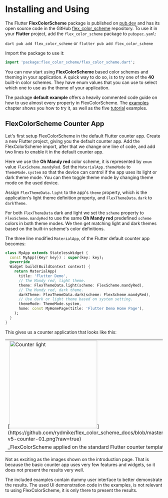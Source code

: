 # Installing and Using

The Flutter **FlexColorScheme** package is published on [pub.dev](https://pub.dev/packages/flex_color_scheme) and has its open source code in the GitHub [flex_color_scheme](https://github.com/rydmike/flex_color_scheme) repository. To use it in your **Flutter** project, add the `flex_color_scheme` package to `pubspec.yaml`:

`dart pub add flex_color_scheme` or `flutter pub add flex_color_scheme`

Import the package to use it:

```dart
import 'package:flex_color_scheme/flex_color_scheme.dart';
```

You can now start using **FlexColorScheme** based color schemes and theming in your application. A quick way to do so, is to try one of the **40** built-in color schemes. They have enum values that you can use to select which one to use as the theme of your application.

The package **default example** offers a heavily commented code guide on how to use almost every property in FlexColorScheme. The [examples](/examples) chapter shows you how to try it, as well as the five [tutorial](/tutorial) examples.

## FlexColorScheme Counter App

Let's first setup FlexColorScheme in the default Flutter counter app. Create a new Flutter project, giving you the default counter app. Add the FlexColorScheme import, after that we change one line of code, and add two lines to enable it in the default counter app.

Here we use the **Oh Mandy red** color scheme, it is represented by `enum` value `FlexScheme.mandyRed`. Set the `MaterialApp.themeMode` to `ThemeMode.system` so that the device can control if the app uses its light or dark theme mode. You can then toggle theme mode by changing theme mode on the used device.

Assign `FlexThemeData.light` to the app's `theme` property, which is the application's light theme definition property, and `FlexThemeData.dark` to `darkTheme`.

For both `FlexThemeData` dark and light we set the `scheme` property to `FlexScheme.mandyRed` to use the same **Oh Mandy red** predefined `scheme` colors in both theme modes. We then get matching light and dark themes based on the built-in scheme's color definitions.

The three line modified `MaterialApp`, of the Flutter default counter app becomes:

```dart
class MyApp extends StatelessWidget {
  const MyApp({Key? key}) : super(key: key);
  @override
  Widget build(BuildContext context) {
    return MaterialApp(
      title: 'Flutter Demo',
      // The Mandy red, light theme.
      theme: FlexThemeData.light(scheme: FlexScheme.mandyRed),
      // The Mandy red, dark theme.
      darkTheme: FlexThemeData.dark(scheme: FlexScheme.mandyRed),
      // Use dark or light theme based on system setting.
      themeMode: ThemeMode.system,
      home: const MyHomePage(title: 'Flutter Demo Home Page'),
    );
  }
}
```

This gives us a counter application that looks like this:

<table>
  <tr>
    <td>[<img src="https://github.com/rydmike/flex_color_scheme_docs/blob/master/docs/images/fcs-v5-counter-01.png?raw=true" alt="Counter light" width="280"/>](https://github.com/rydmike/flex_color_scheme_docs/blob/master/docs/images/fcs-v5-counter-01.png?raw=true)</td>
    <td>[<img src="https://github.com/rydmike/flex_color_scheme_docs/blob/master/docs/images/fcs-v5-counter-02.png?raw=true" alt="Counter dark" width="280"/>](https://github.com/rydmike/flex_color_scheme_docs/blob/master/docs/images/fcs-v5-counter-02.png?raw=true)</td>
  </tr>
  <tr>
    <td colspan="2">_FlexColorScheme applied on the standard Flutter counter template_</td>
  </tr>
</table>

Not as exciting as the images shown on the introduction page. That is because the basic counter app uses very few features and widgets, so it does not present the results very well. 

The included examples contain dummy user interface to better demonstrate the results. The used UI demonstration code in the examples, is not relevant to using FlexColorScheme, it is only there to present the results.
